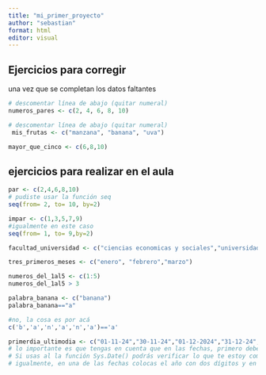 ```yaml
---
title: "mi_primer_proyecto"
author: "sebastian"
format: html
editor: visual
---
```


## Ejercicios para corregir

una vez que se completan los datos faltantes

```r
# descomentar línea de abajo (quitar numeral)
numeros_pares <- c(2, 4, 6, 8, 10)
```

```r
# descomentar línea de abajo (quitar numeral)
 mis_frutas <- c("manzana", "banana", "uva")
```

```r
mayor_que_cinco <- c(6,8,10)
```

## ejercicios para realizar en el aula

```r
par <- c(2,4,6,8,10)
# pudiste usar la función seq
seq(from= 2, to= 10, by=2)

impar <- c(1,3,5,7,9)
#igualmente en este caso
seq(from= 1, to= 9,by=2)

```

```r
facultad_universidad <- c("ciencias economicas y sociales","universidad central de venezuela")
```

```r
tres_primeros_meses <- c("enero", "febrero","marzo")
```

```r
numeros_del_1al5 <- c(1:5)
numeros_del_1al5 > 3
```

```r
palabra_banana <- c("banana")
palabra_banana=="a"

#no, la cosa es por acá
c('b','a','n','a','n','a')=='a'
```

```r
primerdia_ultimodia <- c("01-11-24","30-11-24","01-12-2024","31-12-24","01-01-2025","31-01-2025")
# lo importante es que tengas en cuenta que en las fechas, primero debe ir el año, luego el mes y finalmente el día.
# Si usas al la función Sys.Date() podrás verificar lo que te estoy comentando
# igualmente, en una de las fechas colocas el año con dos dígitos y en otro con cuatro
```
